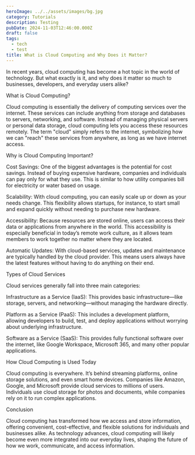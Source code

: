 ```yaml
---
heroImage: ../../assets/images/bg.jpg
category: Tutorials
description: Testing
pubDate: 2024-11-03T12:46:00.000Z
draft: false
tags:
  - tech
  - test
title: What is Cloud Computing and Why Does it Matter?
---
```


In recent years, cloud computing has become a hot topic in the world of technology. But what exactly is it, and why does it matter so much to businesses, developers, and everyday users alike?

What is Cloud Computing?

Cloud computing is essentially the delivery of computing services over the internet. These services can include anything from storage and databases to servers, networking, and software. Instead of managing physical servers or personal data storage, cloud computing lets you access these resources remotely. The term "cloud" simply refers to the internet, symbolizing how we can "reach" these services from anywhere, as long as we have internet access.

Why is Cloud Computing Important?

Cost Savings: One of the biggest advantages is the potential for cost savings. Instead of buying expensive hardware, companies and individuals can pay only for what they use. This is similar to how utility companies bill for electricity or water based on usage.

Scalability: With cloud computing, you can easily scale up or down as your needs change. This flexibility allows startups, for instance, to start small and expand quickly without needing to purchase new hardware.

Accessibility: Because resources are stored online, users can access their data or applications from anywhere in the world. This accessibility is especially beneficial in today’s remote work culture, as it allows team members to work together no matter where they are located.

Automatic Updates: With cloud-based services, updates and maintenance are typically handled by the cloud provider. This means users always have the latest features without having to do anything on their end.

Types of Cloud Services

Cloud services generally fall into three main categories:

Infrastructure as a Service (IaaS): This provides basic infrastructure—like storage, servers, and networking—without managing the hardware directly.

Platform as a Service (PaaS): This includes a development platform, allowing developers to build, test, and deploy applications without worrying about underlying infrastructure.

Software as a Service (SaaS): This provides fully functional software over the internet, like Google Workspace, Microsoft 365, and many other popular applications.

How Cloud Computing is Used Today

Cloud computing is everywhere. It’s behind streaming platforms, online storage solutions, and even smart home devices. Companies like Amazon, Google, and Microsoft provide cloud services to millions of users. Individuals use cloud storage for photos and documents, while companies rely on it to run complex applications.

Conclusion

Cloud computing has transformed how we access and store information, offering convenient, cost-effective, and flexible solutions for individuals and businesses alike. As technology advances, cloud computing will likely become even more integrated into our everyday lives, shaping the future of how we work, communicate, and access information.
